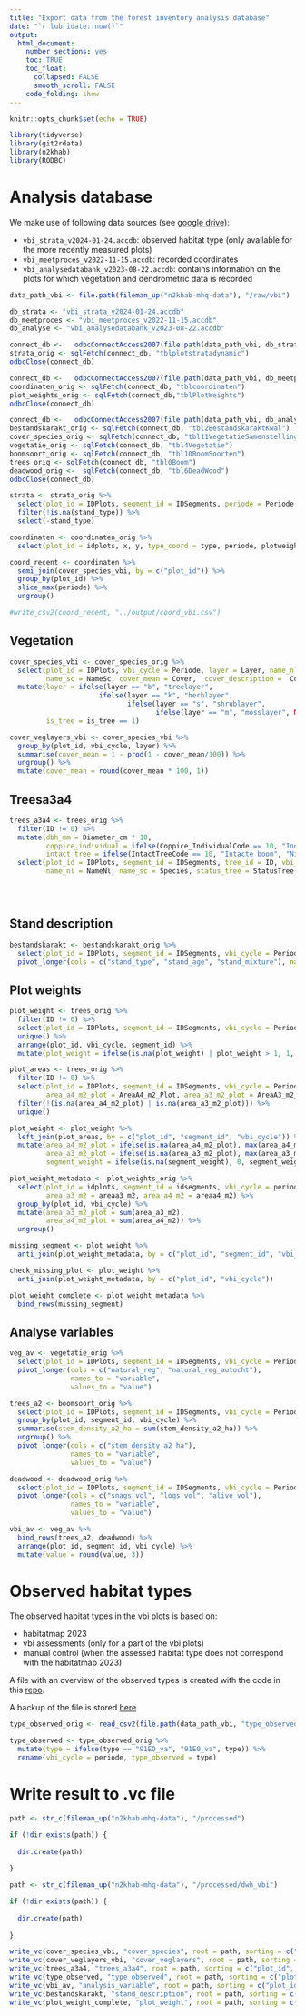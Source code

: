 ```yaml
---
title: "Export data from the forest inventory analysis database"
date: "`r lubridate::now()`"
output: 
  html_document:
    number_sections: yes
    toc: TRUE
    toc_float:
      collapsed: FALSE
      smooth_scroll: FALSE
    code_folding: show
---
```


```r
knitr::opts_chunk$set(echo = TRUE)
```

```r
library(tidyverse)
library(git2rdata)
library(n2khab)
library(RODBC)
```

# Analysis database

We make use of following data sources (see [google drive](https://drive.google.com/drive/folders/1TjONf7WuoEYM6TzfHp9UW5KVw6ljMDgs)):

+ `vbi_strata_v2024-01-24.accdb`: observed habitat type (only available for the more recently measured plots)
+ `vbi_meetproces_v2022-11-15.accdb`: recorded coordinates
+ `vbi_analysedatabank_v2023-08-22.accdb`: contains information on the plots for which vegetation and dendrometric data is recorded

```r

data_path_vbi <- file.path(fileman_up("n2khab-mhq-data"), "/raw/vbi")

db_strata <- "vbi_strata_v2024-01-24.accdb"
db_meetproces <- "vbi_meetproces_v2022-11-15.accdb"
db_analyse <- "vbi_analysedatabank_v2023-08-22.accdb"

connect_db <-   odbcConnectAccess2007(file.path(data_path_vbi, db_strata))
strata_orig <- sqlFetch(connect_db, "tblplotstratadynamic")
odbcClose(connect_db)

connect_db <-   odbcConnectAccess2007(file.path(data_path_vbi, db_meetproces))
coordinaten_orig <- sqlFetch(connect_db, "tblcoordinaten")
plot_weights_orig <- sqlFetch(connect_db,"tblPlotWeights")
odbcClose(connect_db)

connect_db <-   odbcConnectAccess2007(file.path(data_path_vbi, db_analyse))
bestandskarakt_orig <- sqlFetch(connect_db, "tbl2BestandskaraktKwal")
cover_species_orig <- sqlFetch(connect_db, "tbl11VegetatieSamenstelling")
vegetatie_orig <- sqlFetch(connect_db, "tbl4Vegetatie")
boomsoort_orig <- sqlFetch(connect_db, "tbl10BoomSoorten")
trees_orig <- sqlFetch(connect_db, "tbl0Boom")
deadwood_orig <-  sqlFetch(connect_db, "tbl6DeadWood")
odbcClose(connect_db)

strata <- strata_orig %>%
  select(plot_id = IDPlots, segment_id = IDSegments, periode = Periode, landuse = LandUse, stand_type = StandType, type_observed = Habitat) %>%
  filter(!is.na(stand_type)) %>%
  select(-stand_type)

coordinaten <- coordinaten_orig %>%
  select(plot_id = idplots, x, y, type_coord = type, periode, plotweight)

coord_recent <- coordinaten %>%
  semi_join(cover_species_vbi, by = c("plot_id")) %>%
  group_by(plot_id) %>%
  slice_max(periode) %>%
  ungroup()

#write_csv2(coord_recent, "../output/coord_vbi.csv")
```

## Vegetation

```r
cover_species_vbi <- cover_species_orig %>%
  select(plot_id = IDPlots, vbi_cycle = Periode, layer = Layer, name_nl = NameNl, 
         name_sc = NameSc, cover_mean = Cover,  cover_description =  Cover_categ, is_tree = Tree) %>%
  mutate(layer = ifelse(layer == "b", "treelayer",
                      ifelse(layer == "k", "herblayer",
                             ifelse(layer == "s", "shrublayer", 
                                    ifelse(layer == "m", "mosslayer", NA)))),
         is_tree = is_tree == 1)

cover_veglayers_vbi <- cover_species_vbi %>%
  group_by(plot_id, vbi_cycle, layer) %>%
  summarise(cover_mean = 1 - prod(1 - cover_mean/100)) %>%
  ungroup() %>%
  mutate(cover_mean = round(cover_mean * 100, 1))
```
## Treesa3a4

```r
trees_a3a4 <- trees_orig %>%
  filter(ID != 0) %>%
  mutate(dbh_mm = Diameter_cm * 10,
         coppice_individual = ifelse(Coppice_IndividualCode == 10, "Individuele boom", "Hakhoutstoof"),
         intact_tree = ifelse(IntactTreeCode == 10, "Intacte boom", "Niet intacte boom")) %>%
  select(plot_id = IDPlots, segment_id = IDSegments, tree_id = ID, vbi_cycle = Periode, perimeter_cm = Perimeter_cm, dbh_mm, height_m = Height_m,
         name_nl = NameNl, name_sc = Species, status_tree = StatusTree, coppice_individual, intact_tree, basalarea_m2 = BasalArea_m2, vol_stem_m3 = Volume_m3, vol_tot_m3 = VolumeInclCrown_m3)


  
```

## Stand description

```r
bestandskarakt <- bestandskarakt_orig %>%
  select(plot_id = IDPlots, segment_id = IDSegments, vbi_cycle = Periode, stand_type = v2_StandType, stand_age = v5_StandAge, stand_mixture = v4_MixType) %>%
  pivot_longer(cols = c("stand_type", "stand_age", "stand_mixture"), names_to = "variable", values_to = "category")
```

## Plot weights

```r
plot_weight <- trees_orig %>%
  filter(ID != 0) %>%
  select(plot_id = IDPlots, segment_id = IDSegments, vbi_cycle = Periode, plot_weight = PlotWeight, segment_weight = SegmentWeight) %>%
  unique() %>%
  arrange(plot_id, vbi_cycle, segment_id) %>%
  mutate(plot_weight = ifelse(is.na(plot_weight) | plot_weight > 1, 1, plot_weight))

plot_areas <- trees_orig %>%
  filter(ID != 0) %>%
  select(plot_id = IDPlots, segment_id = IDSegments, vbi_cycle = Periode, area_a4_m2 = AreaA4_m2, area_a3_m2 = AreaA3_m2,
         area_a4_m2_plot = AreaA4_m2_Plot, area_a3_m2_plot = AreaA3_m2_Plot) %>%
  filter(!(is.na(area_a4_m2_plot) | is.na(area_a3_m2_plot))) %>%
  unique()

plot_weight <- plot_weight %>%
  left_join(plot_areas, by = c("plot_id", "segment_id", "vbi_cycle")) %>%
  mutate(area_a4_m2_plot = ifelse(is.na(area_a4_m2_plot), max(area_a4_m2_plot, na.rm = TRUE), area_a4_m2_plot),
         area_a3_m2_plot = ifelse(is.na(area_a3_m2_plot), max(area_a3_m2_plot, na.rm = TRUE), area_a3_m2_plot),
         segment_weight = ifelse(is.na(segment_weight), 0, segment_weight))
```

```r
plot_weight_metadata <- plot_weights_orig %>%
  select(plot_id = idplots, segment_id = idsegments, vbi_cycle = periode, plot_weight = plotweight, segment_weight = segmentweight,
         area_a3_m2 = areaa3_m2, area_a4_m2 = areaa4_m2) %>%
  group_by(plot_id, vbi_cycle) %>%
  mutate(area_a3_m2_plot = sum(area_a3_m2),
         area_a4_m2_plot = sum(area_a4_m2)) %>%
  ungroup()

missing_segment <- plot_weight %>%
  anti_join(plot_weight_metadata, by = c("plot_id", "segment_id", "vbi_cycle"))

check_missing_plot <- plot_weight %>%
  anti_join(plot_weight_metadata, by = c("plot_id", "vbi_cycle"))

plot_weight_complete <- plot_weight_metadata %>%
  bind_rows(missing_segment)
```



## Analyse variables

```r
veg_av <- vegetatie_orig %>%
  select(plot_id = IDPlots, segment_id = IDSegments, vbi_cycle = Periode, natural_reg = v0_NV, natural_reg_autocht = v4_NVAutochtPres) %>%
  pivot_longer(cols = c("natural_reg", "natural_reg_autocht"),
               names_to = "variable",
               values_to = "value")

trees_a2 <- boomsoort_orig %>%
  select(plot_id = IDPlots, segment_id = IDSegments, vbi_cycle = Periode, stem_density_a2_ha = v6_StamtalA2_ha) %>%
  group_by(plot_id, segment_id, vbi_cycle) %>%
  summarise(stem_density_a2_ha = sum(stem_density_a2_ha)) %>%
  ungroup() %>%
  pivot_longer(cols = c("stem_density_a2_ha"),
               names_to = "variable",
               values_to = "value")

deadwood <- deadwood_orig %>%
  select(plot_id = IDPlots, segment_id = IDSegments, vbi_cycle = Periode, snags_vol = v1_VolumeSnags, logs_vol = v3_VolumeLogs, alive_vol = TotalVolumeLevend) %>%
  pivot_longer(cols = c("snags_vol", "logs_vol", "alive_vol"),
               names_to = "variable",
               values_to = "value")

vbi_av <- veg_av %>%
  bind_rows(trees_a2, deadwood) %>%
  arrange(plot_id, segment_id, vbi_cycle) %>%
  mutate(value = round(value, 3))

```



# Observed habitat types

The observed habitat types in the vbi plots is based on:

+ habitatmap 2023
+ vbi assessments (only for a part of the vbi plots)
+ manual control (when the assessed habitat type does not correspond with the habitatmap 2023)

A file with an overview of the observed types is created with the code in this [repo](https://github.com/inbo/n2khab-mhq-design/tree/master/mhq_terr_forests/source).

A backup of the file is stored [here](https://drive.google.com/drive/folders/1TjONf7WuoEYM6TzfHp9UW5KVw6ljMDgs)

```r
type_observed_orig <- read_csv2(file.path(data_path_vbi, "type_observed_vbi.csv")) 

type_observed <- type_observed_orig %>%
  mutate(type = ifelse(type == "91EO_va", "91E0_va", type)) %>%
  rename(vbi_cycle = periode, type_observed = type)
```

# Write result to .vc file

```r

path <- str_c(fileman_up("n2khab-mhq-data"), "/processed")

if (!dir.exists(path)) {
    
  dir.create(path)  
    
}

path <- str_c(fileman_up("n2khab-mhq-data"), "/processed/dwh_vbi")

if (!dir.exists(path)) {
    
  dir.create(path)  
    
}

write_vc(cover_species_vbi, "cover_species", root = path, sorting = c("plot_id", "vbi_cycle", "layer", "name_sc"))
write_vc(cover_veglayers_vbi, "cover_veglayers", root = path, sorting = c("plot_id", "vbi_cycle", "layer"))
write_vc(trees_a3a4, "trees_a3a4", root = path, sorting = c("plot_id", "vbi_cycle", "segment_id", "tree_id"))
write_vc(type_observed, "type_observed", root = path, sorting = c("plot_id", "vbi_cycle", "type_observed"), strict = FALSE)
write_vc(vbi_av, "analysis_variable", root = path, sorting = c("plot_id", "segment_id", "vbi_cycle", "variable"), strict = FALSE)
write_vc(bestandskarakt, "stand_description", root = path, sorting = c("plot_id", "segment_id", "vbi_cycle", "variable"), strict = FALSE)
write_vc(plot_weight_complete, "plot_weight", root = path, sorting = c("plot_id", "segment_id", "vbi_cycle"), strict = FALSE)

```
